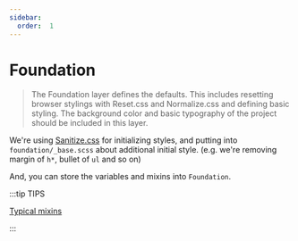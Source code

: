 ```yaml
---
sidebar:
  order:  1
---
```


# Foundation

> The Foundation layer defines the defaults. This includes resetting browser stylings with Reset.css and Normalize.css and defining basic styling. The background color and basic typography of the project should be included in this layer.

We're using [Sanitize.css](https://csstools.github.io/sanitize.css/) for initializing styles, and putting into `foundation/_base.scss` about additional initial style. (e.g. we're removing margin of `h*`, bullet of `ul` and so on)

And, you can store the variables and mixins into `Foundation`.

:::tip TIPS

[Typical mixins](/docs/html/methodologies/foundation/mixin)

:::
